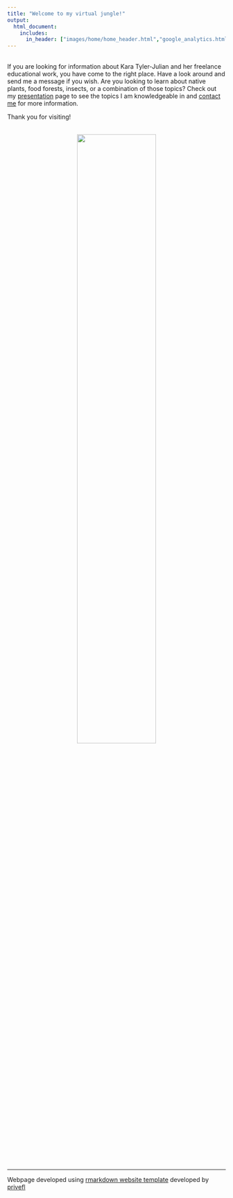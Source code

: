 ```yaml
---
title: "Welcome to my virtual jungle!"
output:
  html_document:
    includes:
      in_header: ["images/home/home_header.html","google_analytics.html"]
---
```


<!--
<center><img src="images/home/DSC_0580.JPG" width="50%" vspace="1" hspace="1"></center>
-->

<br>
If you are looking for information about Kara Tyler-Julian and her freelance educational work, you have come to the right place. Have a look around and send me a message if you wish. Are you looking to learn about native plants, food forests, insects, or a combination of those topics? Check out my [presentation](https://www.theinsectgardener.com/presentations.html){target="_blank"} page to see the topics I am knowledgeable in and [contact me](https://www.theinsectgardener.com/contactme.html){target="_blank"} for more information.

Thank you for visiting!

<br>
<center><img src="images/home/DSC_1052.JPG" width="60%" vspace="1" hspace="1"></center>
<br>

****

Webpage developed using [rmarkdown website template](https://github.com/privefl/rmarkdown-website-template){target="_blank"} developed by [privefl](https://github.com/privefl){target="_blank"}